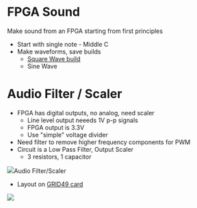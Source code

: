 = FPGA Sound =

Make sound from an FPGA starting from first principles

* Start with single note - Middle C
* Make waveforms, save builds
** [https://github.com/douggilliland/FPGA_Sound/tree/Square-Wave-Build Square Wave build]
** Sine Wave

= Audio Filter / Scaler =

* FPGA has digital outputs, no analog, need scaler
** Line level output neeeds 1V p-p signals
** FPGA output is 3.3V
** Use "simple" voltage divider
* Need filter to remove higher frequency components for PWM
* Circuit is a Low Pass Filter, Output Scaler
** 3 resistors, 1 capacitor

<img src="http://land-boards.com/blwiki/images/3/3f/PiceMite_VGA_Audio.PNG">Audio Filter/Scaler</img>

* Layout on [http://land-boards.com/blwiki/index.php?title=GRID49 GRID49 card]

<img src="http://land-boards.com/blwiki/images/7/7e/GRID49_AUDIO.png"></img>
